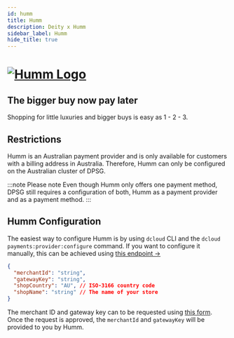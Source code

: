 ```yaml
---
id: humm
title: Humm
description: Deity x Humm
sidebar_label: Humm
hide_title: true
---
```


<h1>
<a href="https://www.shophumm.com/" rel="noreferrer noopener" target="_blank" aria-label="visit the Humm site" className="invert">
  <img src="/docs/img/docs/platform/humm-logo.svg" alt="Humm Logo" className="height80 pb20"/>
</a>
</h1>

<h2>The bigger buy now pay later</h2>

Shopping for little luxuries and bigger buys is easy as 1 - 2 - 3.


<Notice />

## Restrictions

Humm is an Australian payment provider and is only available for customers with a billing address in Australia. Therefore, Humm can only be configured on the Australian cluster of DPSG.

:::note Please note
Even though Humm only offers one payment method, DPSG still requires a configuration of both, Humm as a payment provider and as a payment method.
:::

## Humm Configuration

The easiest way to configure Humm is by using `dcloud` CLI and the `dcloud payments:provider:configure` command. If you want to configure it manually, this can be achieved using [this endpoint →](https://dpsg.deity.cloud/#/Management/EnvironmentPaymentProviderController_humm_create)

```json
{
  "merchantId": "string",
  "gatewayKey": "string",
  "shopCountry": "AU", // ISO-3166 country code
  "shopName": "string" // The name of your store
}
```


The merchant ID and gateway key can to be requested using [this form](https://docs.shophumm.com.au/request_api.html). Once the request is approved, the `merchantId` and `gatewayKey` will be provided to you by Humm.